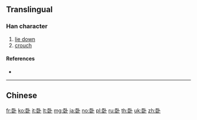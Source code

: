 {{character info/new}}
{{also|臥}}
==Translingual==

===Han character===
{{Han char|rn=25|rad=卜|as=06|sn=8|four=|canj=SLY|ids=⿰臣卜}}

# [[lie down]]
# [[crouch]]

====References====
* {{Han ref|kx=0158.221|dkj=02808|dj=1450.080|hdz=42801.020|uh=5367|ud=21351}}

----

==Chinese==
{{zh-see|臥}}

[[fr:卧]]
[[ko:卧]]
[[it:卧]]
[[lt:卧]]
[[mg:卧]]
[[ja:卧]]
[[no:卧]]
[[pl:卧]]
[[ru:卧]]
[[th:卧]]
[[uk:卧]]
[[zh:卧]]